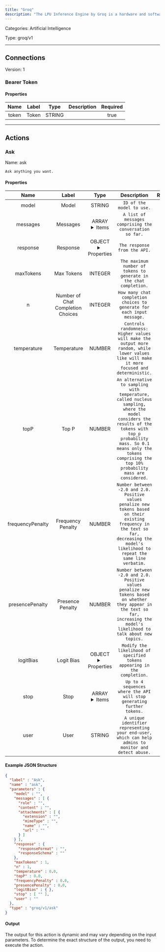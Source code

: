 ```yaml
---
title: "Groq"
description: "The LPU Inference Engine by Groq is a hardware and software platform that delivers exceptional compute speed, quality, and energy efficiency."
---
```



Categories: Artificial Intelligence


Type: groq/v1

<hr />



## Connections

Version: 1


### Bearer Token

#### Properties

|      Name       |      Label     |     Type     |     Description     | Required |
|:---------------:|:--------------:|:------------:|:-------------------:|:--------:|
| token | Token | STRING |  | true |





<hr />



## Actions


### Ask
Name: ask

`Ask anything you want.`

#### Properties

|      Name       |      Label     |     Type     |     Description     | Required |
|:---------------:|:--------------:|:------------:|:-------------------:|:--------:|
| model | Model | STRING | `ID of the model to use.` | true |
| messages | Messages | ARRAY <details> <summary> Items </summary> [&#123;STRING\(role), STRING\(content), [FILE_ENTRY]\(attachments)&#125;] </details> | `A list of messages comprising the conversation so far.` | true |
| response | Response | OBJECT <details> <summary> Properties </summary> &#123;STRING\(responseFormat), STRING\(responseSchema)&#125; </details> | `The response from the API.` | false |
| maxTokens | Max Tokens | INTEGER | `The maximum number of tokens to generate in the chat completion.` | false |
| n | Number of Chat Completion Choices | INTEGER | `How many chat completion choices to generate for each input message.` | false |
| temperature | Temperature | NUMBER | `Controls randomness:  Higher values will make the output more random, while lower values like will make it more focused and deterministic.` | false |
| topP | Top P | NUMBER | `An alternative to sampling with temperature, called nucleus sampling,  where the model considers the results of the tokens with top_p probability mass. So 0.1 means only the tokens comprising the top 10% probability mass are considered.` | false |
| frequencyPenalty | Frequency Penalty | NUMBER | `Number between -2.0 and 2.0. Positive values penalize new tokens based on their existing frequency in the text so far, decreasing the model's likelihood to repeat the same line verbatim.` | false |
| presencePenalty | Presence Penalty | NUMBER | `Number between -2.0 and 2.0. Positive values penalize new tokens based on whether they appear in the text so far, increasing the model's likelihood to talk about new topics.` | false |
| logitBias | Logit Bias | OBJECT <details> <summary> Properties </summary> &#123;&#125; </details> | `Modify the likelihood of specified tokens appearing in the completion.` | false |
| stop | Stop | ARRAY <details> <summary> Items </summary> [STRING] </details> | `Up to 4 sequences where the API will stop generating further tokens.` | false |
| user | User | STRING | `A unique identifier representing your end-user, which can help admins to monitor and detect abuse.` | false |

#### Example JSON Structure
```json
{
  "label" : "Ask",
  "name" : "ask",
  "parameters" : {
    "model" : "",
    "messages" : [ {
      "role" : "",
      "content" : "",
      "attachments" : [ {
        "extension" : "",
        "mimeType" : "",
        "name" : "",
        "url" : ""
      } ]
    } ],
    "response" : {
      "responseFormat" : "",
      "responseSchema" : ""
    },
    "maxTokens" : 1,
    "n" : 1,
    "temperature" : 0.0,
    "topP" : 0.0,
    "frequencyPenalty" : 0.0,
    "presencePenalty" : 0.0,
    "logitBias" : { },
    "stop" : [ "" ],
    "user" : ""
  },
  "type" : "groq/v1/ask"
}
```

#### Output

The output for this action is dynamic and may vary depending on the input parameters. To determine the exact structure of the output, you need to execute the action.






